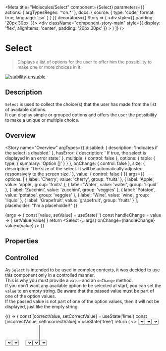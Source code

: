 

<Meta
  title="Molecules/Select"
  component={Select}
  parameters={{
    actions: { argTypesRegex: '^on.*' },
    docs: {
      source: {
        type: 'code',
        format: true,
        language: 'jsx'
      }
    }
  }}
  decorators={[
    Story => (
      <ThemeProvider>
        <div style={{ padding: '20px 30px' }}>
          <ThemeSwitcher />
        </div>
        <div
          className="component-story-main"
          style={{
            display: 'flex',
            alignItems: 'center',
            padding: '20px 30px'
          }}
        >
          <Story />
        </div>
      </ThemeProvider>
    )
  ]}
/>

# Select

> Displays a list of options for the user to offer him the possibility to make one or more choices in it.

[![stability-unstable](https://img.shields.io/badge/stability-unstable-yellow.svg)](https://github.com/emersion/stability-badges#unstable)

## Description

`Select` is used to collect the choice(s) that the user has made from the list of available options.  
It can display simple or grouped options and offers the user the possibility to make a unique or multiple choice.

## Overview

<Story
  name="Overview"
  argTypes={{
    disabled: {
      description: 'Indicates if the select is disabled.'
    },
    hasError: {
      description: '	If true, the select is displayed in an error state.'
    },
    multiple: {
      control: false
    },
    options: {
      table: {
        type: {
          summary: 'Option []'
        }
      }
    },
    onChange: {
      control: false
    },
    size: {
      description:
        'The size of the select. It will be automatically adjusted responsively to the screen size.'
    },
    value: {
      control: false
    }
  }}
  args={{
    options: [
      { label: 'Cherry', value: 'cherry', group: 'fruits' },
      { label: 'Apple', value: 'apple', group: 'fruits' },
      { label: 'Water', value: 'water', group: 'liquid' },
      { label: 'Zucchini', value: 'zucchini', group: 'veggies' },
      { label: 'Potatoe', value: 'potatoe', group: 'veggies' },
      { label: 'Wine', value: 'wine', group: 'liquid' },
      { label: 'Grapefruit', value: 'grapefruit', group: 'fruits' }
    ],
    placeholder: "I'm a placeholder!"
  }}
>
  {args => {
    const [value, setValue] = useState('')
    const handleChange = value => {
      setValue(value)
    }
    return <Select {...args} onChange={handleChange} value={value} />
  }}
</Story>

## Properties

<ArgsTable story="Overview" />

## Controlled

As `Select` is intended to be used in complex contexts, it was decided to use this component only in a controlled manner.  
This is why you must provide a `value` and an `onChange` method.  
If you don't want any available option te be selected at start, you can set the `value` to en empty string.
Be aware that the passed value must be part of one of the option values.  
If the passed value is not part of one of the option values, then it will not be displayed, just like the empty string.

<Canvas>
  <Story name="Controlled">
    {() => {
      const [correctValue, setCorrectValue] = useState('lime')
      const [incorrectValue, setIncorrectValue] = useState('tree')
      return (
        <>
          <Select
            helperText="The past value 'lime' is one of the options."
            size="x-large"
            value={correctValue}
            onChange={setCorrectValue}
            options={[
              { label: 'Apple', value: 'apple' },
              { label: 'Lime', value: 'lime' }
            ]}
          />
          <Select
            helperText="The past value 'tree' is not part of the options."
            size="x-large"
            value={incorrectValue}
            onChange={setIncorrectValue}
            options={[
              { label: 'Orange', value: 'orange' },
              { label: 'Banana', value: 'banana' }
            ]}
          />
        </>
      )
    }}
  </Story>
</Canvas>

## Options

A list of options of `Option` type must be provided in order to use `Select`.  
The options list must be provided in the order you want them to appear and must follow a certain formalism:

```ts
type Option = {
  readonly label: string // text displayed in select
  readonly value: string // value selected by the user
  readonly group?: string // optional property that allows to group some options according to their belonging to a group
}
```

Here is an example of the 3 cases concerning the option lists:

- a list composed of options without groups
- a list composed of options with groups
- a mixed list composed of options with and without groups

<Canvas>
  <Story name="Options">
    {() => {
      const [value1, setValue1] = useState('')
      const [value2, setValue2] = useState('')
      const [value3, setValue3] = useState('')
      return (
        <>
          <Select
            fullWidth
            onChange={setValue1}
            options={[
              { label: 'Tomatoe', value: 'tomatoe' },
              { label: 'Bread', value: 'bread' },
              { label: 'Lime', value: 'lime' },
              { label: 'Banana', value: 'banana' }
            ]}
            placeholder="I am containing options without groups"
            value={value1}
          />
          <Select
            fullWidth
            onChange={setValue2}
            options={[
              { label: 'Tomatoe', value: 'tomatoe', group: 'Fruits' },
              { label: 'Bread', value: 'bread', group: 'Sides' },
              { label: 'Lime', value: 'lime', group: 'Fruits' },
              { label: 'Potatoe', value: 'potatoe', group: 'Vegetables' }
            ]}
            placeholder="I am containing options with groups"
            value={value2}
          />
          <Select
            fullWidth
            onChange={setValue3}
            options={[
              { label: 'Tomatoe', value: 'tomatoe' },
              { label: 'Bread', value: 'bread', group: 'Sides' },
              { label: 'Lime', value: 'lime', group: 'Fruits' },
              { label: 'Potatoe', value: 'potatoe' }
            ]}
            placeholder="I am containing options with & without groups"
            value={value3}
          />
        </>
      )
    }}
  </Story>
</Canvas>

We provide you with two alphabetical sorting methods, to help you present the options, that you can import from the `utils.ts` file:

- `getOptionsAscendingSorted` : groups (if any) will be sorted alphabetically in **ascending** order, as well as the options belonging to its groups.
- `getOptionsDescendingSorted`: groups (if any) will be sorted alphabetically in **descending** order, as well as the options belonging to its groups.

##### **`example.tsx`**

```tsx
import { useState } from 'react'
import { getOptionsAscendingSorted, getOptionsDescendingSorted, Select } from '@okp4/ui'

export const MyExampleComponent: React.FC = () => {
  const [value1, setValue1] = useState('')
  const [value2, setValue2] = useState('')
  const [value3, setValue3] = useState('')

  const options = [
    { label: 'Bread', value: 'bread', group: 'Sides' },
    { label: 'Tomatoe', value: 'tomatoe', group: 'Fruits' },
    { label: 'Water', value: 'water' },
    { label: 'Potatoe', value: 'potatoe', group: 'Vegetables' },
    { label: 'Sauce', value: 'sauce' },
    { label: 'Apricot', value: 'apricot', group: 'Fruits' },
    { label: 'Lime', value: 'lime', group: 'Fruits' }
  ]

  return (
    <div>
      <Select
        onChange={setValue1}
        options={options}
        placeholder="I am containing unsorted options"
        value={value1}
      />
      <Select
        onChange={setValue2}
        options={getOptionsAscendingSorted(options)}
        placeholder="I am containing ascending sorted options"
        value={value2}
      />
      <Select
        onChange={setValue3}
        options={getOptionsDescendingSorted(options)}
        placeholder="I am containing descending sorted options"
        value={value3}
      />
    </div>
  )
}
```

## Disabled

`Select` can be disabled by setting the `disabled` property to `true`.  
It is then impossible to enter a value or to open the menu, and the value should not be submitted to its parent.

<Canvas>
  <Story name="Disabled">
    {() => {
      const [value, setValue] = useState('')
      return (
        <Select
          disabled
          onChange={setValue}
          options={[
            { label: 'Apple', value: 'apple' },
            { label: 'Banana', value: 'banana' }
          ]}
          placeholder="I am disabled"
          value={value}
        />
      )
    }}
  </Story>
</Canvas>

## Error state

If `hasError` property is set to true, `Select` will be displayed with an error semantic color.  
In addition, the helperText property can be set to display an error message below `Select`.

<Canvas>
  <Story name="Error state">
    {() => {
      const [value, setValue] = useState('')
      const handleChange = value => {
        setValue(value)
      }
      return (
        <Select
          hasError
          helperText="Error message."
          onChange={handleChange}
          options={[
            { label: 'Apple', value: 'apple' },
            { label: 'Mango', value: 'mango,' }
          ]}
          placeholder="I think I may have an error !"
          size="medium"
          value={value}
        />
      )
    }}
  </Story>
</Canvas>

## FullWidth

`Select` can take 100% width if the `fullWidth` property is set to true.

<Canvas>
  <Story name="FullWidth">
    {() => {
      const [value, setValue] = useState('')
      const handleChange = value => {
        setValue(value)
      }
      return (
        <Select
          fullWidth
          placeholder="I am in 100% width"
          onChange={handleChange}
          options={[
            { label: 'Apple', value: 'apple' },
            { label: 'Apricot', value: 'Apricot' }
          ]}
          value={value}
        />
      )
    }}
  </Story>
</Canvas>

## Multiple

The optional `multiple` property allows the user to choose several values from a list of options. It is set to `false` by default.  
The list of selected options is displayed in alphabetical order.

<Canvas>
  <Story name="Multiple">
    {() => {
      const [values, setValues] = useState(['lime', 'apple'])
      const handleChange = selectedOptions => {
        setValues(selectedOptions)
      }
      return (
        <Select
          multiple
          onChange={handleChange}
          options={[
            { label: 'Lime', value: 'lime' },
            { label: 'Apple', value: 'apple' },
            { label: 'Pear', value: 'pear' }
          ]}
          placeholder="I am multiple"
          value={values}
        />
      )
    }}
  </Story>
</Canvas>

## Sizes

Size options are `x-small`, `small`, `medium`, `large`, `x-large` and will be automatically adjusted responsively to the screen size.  
If none is given, `medium` is the default value.

<Canvas>
  <Story name="Sizes">
    {() => {
      const sizes = ['x-small', 'small', 'medium', 'large', 'x-large']
      const [values, setValues] = useState({
        'x-small': '',
        small: '',
        medium: '',
        large: '',
        'x-large': ''
      })
      const handleChange = (value, size) => {
        setValues({ ...values, [size]: value })
      }
      return sizes.map(size => (
        <div key={size} style={{ maxWidth: '100%' }}>
          <Select
            onChange={value => handleChange(value, size)}
            options={[
              { label: 'Apple', value: 'apple' },
              { label: 'Banana', value: 'banana' }
            ]}
            placeholder={size}
            size={size}
            value={values[size]}
          />
        </div>
      ))
    }}
  </Story>
</Canvas>
